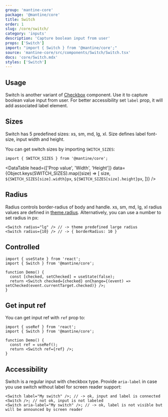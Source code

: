 ```yaml
---
group: 'mantine-core'
package: '@mantine/core'
title: Switch
order: 1
slug: /core/switch/
category: 'inputs'
description: 'Capture boolean input from user'
props: ['Switch']
import: "import { Switch } from '@mantine/core';"
source: 'mantine-core/src/components/Switch/Switch.tsx'
docs: 'core/Switch.mdx'
styles: ['Switch']
---
```



## Usage

Switch is another variant of [Checkbox](/core/checkbox/)
component. Use it to capture boolean value input from user.
For better accessibility set `label` prop, it will add associated label element.

<Demo data={SwitchDemos.configurator} />

## Sizes

Switch has 5 predefined sizes: xs, sm, md, lg, xl.
Size defines label font-size, input width and height.

<Demo data={SwitchDemos.sizes} />

You can get switch sizes by importing `SWITCH_SIZES`:

```tsx
import { SWITCH_SIZES } from '@mantine/core';
```

<DataTable
  head={['Prop value', 'Width', 'Height']}
  data={Object.keys(SWITCH_SIZES).map((size) => [
    size,
    `${SWITCH_SIZES[size].width}px`,
    `${SWITCH_SIZES[size].height}px`,
  ])}
/>

## Radius

Radius controls border-radius of body and handle.
xs, sm, md, lg, xl radius values are defined in [theme.radius](/theming/extend-theme/#spacing-radius-and-shadows).
Alternatively, you can use a number to set radius in px:

```tsx
<Switch radius="lg" /> // -> theme predefined large radius
<Switch radius={10} /> // -> { borderRadius: 10 }
```

<Demo data={SwitchDemos.radius} />

## Controlled

```tsx
import { useState } from 'react';
import { Switch } from '@mantine/core';

function Demo() {
  const [checked, setChecked] = useState(false);
  return <Switch checked={checked} onChange={(event) => setChecked(event.currentTarget.checked)} />;
}
```

## Get input ref

You can get input ref with `ref` prop to:

```tsx
import { useRef } from 'react';
import { Switch } from '@mantine/core';

function Demo() {
  const ref = useRef();
  return <Switch ref={ref} />;
}
```

## Accessibility

Switch is a regular input with checkbox type. Provide `aria-label` in case you use switch without label for screen reader support:

```tsx
<Switch label="My switch" />; // -> ok, input and label is connected
<Switch />; // not ok, input is not labeled
<Switch aria-label="My switch" />; // -> ok, label is not visible but will be announced by screen reader
```
